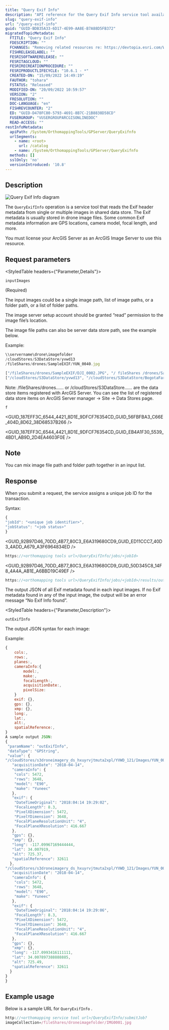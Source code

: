 ```yaml
---
title: "Query Exif Info"
description: "API reference for the Query Exif Info service tool available in ArcGIS Enterprise."
slug: "query-exif-info"
url: "/query-exif-info"
guid: "GUID-BDB35A33-6D17-4E99-AA8E-B7A88D5FB372"
migratedTopicMetadata:
  FTITLE: "Query Exif Info"
  FDESCRIPTION: ""
  FCHANGES: "Removing related resources re: https://devtopia.esri.com/WebGIS/arcgis-rest-api-documentation/issues/191"
  FISHRELEASELABEL: ""
  FESRISOFTWARERELEASE: ""
  FESRITAGCLOUD: ""
  FESRIRECREATIONPROCEDURE: ""
  FESRIPRODUCTLIFECYCLE: "10.6.1 - *"
  CREATED-ON: "15/09/2022 14:49:19"
  FAUTHOR: "tohara"
  FSTATUS: "Released"
  MODIFIED-ON: "20/09/2022 10:59:57"
  VERSION: "2"
  FRESOLUTION: ""
  DOC-LANGUAGE: "en"
  FISHREVCOUNTER: "2"
  ED: "GUID-D478FC80-5793-4691-8B7C-21B8838D58CD"
  FUSERGROUP: "VUSERGROUPARCGISONLINEDOC"
  READ-ACCESS: ""
restInfoMetadata:
  apiPath: /System/OrthomappingTools/GPServer/QueryExifnfo
  urlSegments:
    - name: <root>
      url: /catalog
    - name: /System/OrthomappingTools/GPServer/QueryExifnfo
  methods: []
  sslOnly: 'no'
  versionIntroduced: '10.8'
---
```



## Description

![Query Exif Info diagram](./images/GUID-19871CFD-4C9E-4B77-8486-C99F854796DE-web.png)

The `QueryExifInfo`  operation is a service tool that reads the Exif header metadata from single or multiple images in shared data store. The Exif metadata is usually stored in drone image files. Some common Exif metadata information are GPS locations, camera model, focal length, and more.

You must license your ArcGIS Server as an ArcGIS Image Server to use this resource.

##  Request parameters 

<StyledTable headers={"Parameter,Details"}>

<StyledTableRow>

<StyledTableCell cellStyle="markdown">

`inputImages` 

(Required)

</StyledTableCell>

<StyledTableCell cellStyle="markdown">

The input images could be a single image path, list of image paths, or a folder path, or a list of folder paths.

The image server setup account should be granted “read” permission to the image file’s location.

The image file paths can also be server data store path, see the example below.

Example:

```javascript
\\servername\drone\imagefolder
/cloudStores/S3DataStore/yvwd13
/fileShares/drones/SampleEXIF/YUN_0040.jpg

["/fileShares/drones/SampleEXIF/DJI_0002.JPG", "/ fileShares /drones/SampleEXIF/YUN_0040.jpg"]
["/cloudStores/S3DataStore/yvwd13", "/cloudStores/S3DataStore/BogotaFarm"]
```

 

Note: /fileShares/drones…... or /cloudStores/S3DataStore…… are the data store items registered with ArcGIS Server. You can see the list of registered data store items on ArcGIS Server manager -> Site -> Data Stores page.

</StyledTableCell>

</StyledTableRow>

<StyledTableRow>

<StyledTableCell cellStyle="markdown">

`f` 

</StyledTableCell>

<StyledTableCell cellStyle="markdown">

<GUID_187EFF3C_6544_4421_8D1E_9DFCF76354CD_GUID_56FBFBA3_C66E_404D_8D62_38D68537B266 />

<GUID_187EFF3C_6544_4421_8D1E_9DFCF76354CD_GUID_EB4A1F30_5539_4BD1_AB9D_2D4EA4603F0E />

</StyledTableCell>

</StyledTableRow>

</StyledTable>

## Note

You can mix image file path and folder path together in an input list.

## Response

When you submit a request, the service assigns a unique job ID for the transaction.

Syntax:

```javascript
{
"jobId": "<unique job identifier>",
"jobStatus": "<job status>"
}
```

 

<GUID_92B97D46_70DD_4B77_80C3_E6A319680CD9_GUID_ED11CCC7_40D3_4ADD_A679_A3F6964834ED />

```javascript
https://<orthomapping tools url>/QueryExifInfo/jobs/<jobId>
```

 

<GUID_92B97D46_70DD_4B77_80C3_E6A319680CD9_GUID_50D345C8_14F8_4A4A_AB1E_A6BBD19C49EF />

```javascript
https://<orthomapping tools url>/QueryExifInfo/jobs/<jobId>/results/outExifInfo?token=<your token>&f=json
```

 

The output JSON of all Exif metadata found in each input images. If no Exif metadata found in any of the input image, the output will be an error message “No Exif Info found”. 

<StyledTable headers={"Parameter,Description"}>

<StyledTableRow>

<StyledTableCell cellStyle="markdown">

`outExifInfo` 

</StyledTableCell>

<StyledTableCell cellStyle="markdown">

The output JSON syntax for each image:

Example:

```javascript
{
    cols:,
    rows:,
    planes:,
    cameraInfo:{
        model:,
        make:,
        focalLength:,
        acquisitionDate:,
        pixelSize:
    }
    exif: {},
    gps: {},
    xmp: {},
    long:,
    lat:,
    alt:,
    spatialReference:,
}
A sample output JSON:
{
 "paramName": "outExifInfo",
 "dataType": "GPString",
 "value": {
"/cloudStores/s3droneimagery_ds_hxuyrvjtmuta2xpl/YVWD_121/Images/YUN_0004.JPG": {
   "acquisitionDate": "2018-04-14",
   "cameraInfo": {
    "cols": 5472,
    "rows": 3648,
    "model": "E90",
    "make": "Yuneec"
   },
   "exif": {
    "DateTimeOriginal": "2018:04:14 19:29:02",
    "FocalLength": 8.3,
    "PixelXDimension": 5472,
    "PixelYDimension": 3648,
    "FocalPlaneResolutionUnit": "4",
    "FocalPlaneXResolution": 416.667
   },
   "gps": {},
   "xmp": {},
   "long": -117.09967169444444,
   "lat": 34.007919,
   "alt": 725.37,
   "spatialReference": 32611
  },
"/cloudStores/s3droneimagery_ds_hxuyrvjtmuta2xpl/YVWD_121/Images/YUN_0005.JPG": {
   "acquisitionDate": "2018-04-14",
   "cameraInfo": {
    "cols": 5472,
    "rows": 3648,
    "model": "E90",
    "make": "Yuneec"
   },
   "exif": {
    "DateTimeOriginal": "2018:04:14 19:29:06",
    "FocalLength": 8.3,
    "PixelXDimension": 5472,
    "PixelYDimension": 3648,
    "FocalPlaneResolutionUnit": "4",
    "FocalPlaneXResolution": 416.667
   },
   "gps": {},
   "xmp": {},
   "long": -117.0993416111111,
   "lat": 34.007897388888885,
   "alt": 725.49,
   "spatialReference": 32611
  }
}
}
```

 

</StyledTableCell>

</StyledTableRow>

</StyledTable>

## Example usage

Below is a sample URL for `QueryExifInfo` .

```javascript
http://<orthomapping service tool url>/QueryExifInfo/submitJob?
imageCollection=/fileShares/droneimagefolder/IMG0001.jpg
```

 
